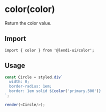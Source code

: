 
# color(color)

Return the color value.

## Import
```
import { color } from '@lendi-ui/color';
```

## Usage

```js
const Circle = styled.div`
  width: 0;
  border-radius: 1em;
  border: 1em solid ${color('primary.500')}
`;

render(<Circle/>);
```
